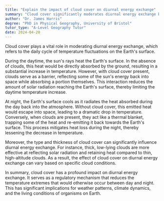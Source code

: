 ```yaml
---
title: "Explain the impact of cloud cover on diurnal energy exchange"
summary: "Cloud cover significantly moderates diurnal energy exchange by reducing daytime heating and limiting nighttime cooling."
author: "Dr. James Harris"
degree: "PhD in Physical Geography, University of Bristol"
tutor_type: "A-Level Geography Tutor"
date: 2024-04-28
---
```


Cloud cover plays a vital role in moderating diurnal energy exchange, which refers to the daily cycle of temperature fluctuations on the Earth's surface. 

During the daytime, the sun's rays heat the Earth's surface. In the absence of clouds, this heat would be directly absorbed by the ground, resulting in a substantial increase in temperature. However, with cloud cover present, clouds serve as a barrier, reflecting some of the sun's energy back into space while absorbing a portion themselves. This interaction reduces the amount of solar radiation reaching the Earth's surface, thereby limiting the daytime temperature increase.

At night, the Earth's surface cools as it radiates the heat absorbed during the day back into the atmosphere. Without cloud cover, this emitted heat would escape into space, leading to a dramatic drop in temperature. Conversely, when clouds are present, they act like a thermal blanket, trapping some of the heat and re-emitting it back towards the Earth's surface. This process mitigates heat loss during the night, thereby lessening the decrease in temperature.

Moreover, the type and thickness of cloud cover can significantly influence diurnal energy exchange. For instance, thick, low-lying clouds are more effective at reflecting solar radiation and retaining heat compared to thin, high-altitude clouds. As a result, the effect of cloud cover on diurnal energy exchange can vary based on specific cloud conditions.

In summary, cloud cover has a profound impact on diurnal energy exchange. It serves as a regulatory mechanism that reduces the temperature extremes that would otherwise occur between day and night. This has significant implications for weather patterns, climate dynamics, and the living conditions of organisms on Earth.
    